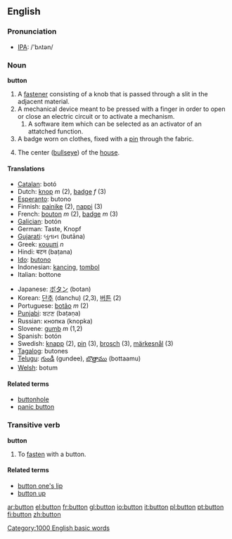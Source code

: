 ==English==
===Pronunciation===
*[[IPA]]: /'bʌtən/

===Noun===
'''button'''

# A [[fastener]] consisting of a knob that is passed through a slit in the adjacent material.
# A mechanical device meant to be pressed with a finger in order to open or close an electric circuit or to activate a mechanism.
## A software item which can be selected as an activator of an attatched function.
# A badge worn on clothes, fixed with a [[pin]] through the fabric.
# {{curling}} The center ([[bullseye]]) of the [[house]]. 
====Translations====
{{top}}
*[[Catalan]]: botó
*Dutch: [[knop]] ''m'' (2), [[badge]] ''f'' (3)
*[[Esperanto]]: butono
*Finnish: [[painike]] (2), [[nappi]] (3)
*French: [[bouton]] ''m'' (2), [[badge]] ''m'' (3)
*[[Galician]]: botón
*German: Taste, Knopf
*[[Gujarati]]: બુતાન (butāna)
*Greek: [[κουμπί]] ''n''
*Hindi: बटन (baṭana)
*[[Ido]]: [[butono]]
*Indonesian: [[kancing]], [[tombol]]
*Italian: bottone
{{mid}}
*Japanese: [[ボタン]] (botan)
*Korean: [[단추]] (danchu) (2,3), [[버튼]] (2)
*Portuguese: [[botão]] ''m'' (2)
*[[Punjabi]]: ਬਟਣ (baṭaṇa)
*Russian: кнопка (knopka)
*Slovene: [[gumb]] ''m'' (1,2)
*Spanish: botón
*Swedish: [[knapp]] (2), [[pin]] (3), [[brosch]] (3), [[märkesnål]] (3)
*[[Tagalog]]: butones
*[[Telugu]]: [[గుండీ]] (gundee), [[బొత్తాము]] (bottaamu)
*[[Welsh]]: botum
{{bottom}}

====Related terms====
* [[buttonhole]]
* [[panic button]]

===Transitive verb===
'''button'''

# To [[fasten]] with a button.

====Related terms====
*[[button one's lip]]
*[[button up]]

[[Category:1000 English basic words]]

[[ar:button]]
[[el:button]]
[[fr:button]]
[[gl:button]]
[[io:button]]
[[it:button]]
[[pl:button]]
[[pt:button]]
[[fi:button]]
[[zh:button]]